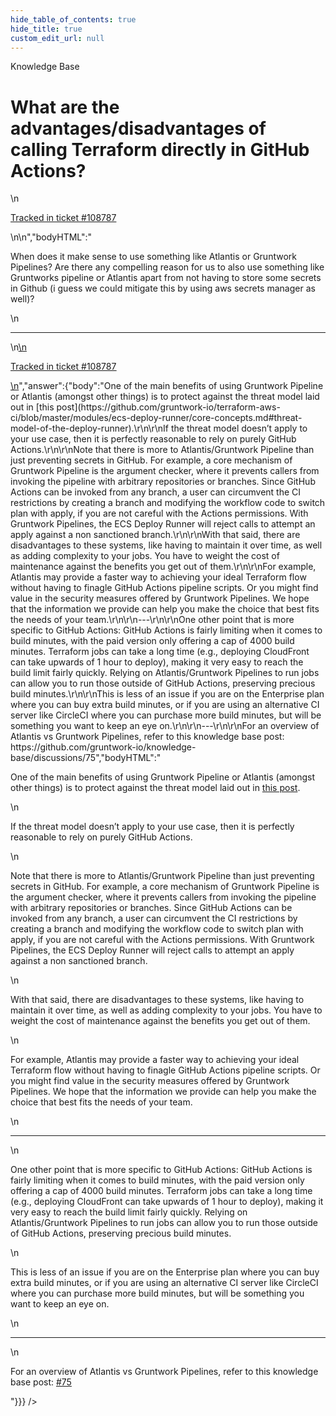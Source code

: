 ```yaml
---
hide_table_of_contents: true
hide_title: true
custom_edit_url: null
---
```



<CenterLayout>
<span className="title">Knowledge Base</span>
<h1>What are the advantages/disadvantages of calling Terraform directly in GitHub Actions?</h1>
<GitHub discussion={{"id":"D_kwDOF8slf84AP02Z","number":471,"author":{"login":"yorinasub17"},"title":"What are the advantages/disadvantages of calling Terraform directly in GitHub Actions?","body":"\nWhen does it make sense to use something like Atlantis or Gruntwork Pipelines? Are there any compelling reason for us to also use something like Gruntworks pipeline or Atlantis apart from not having to store some secrets in Github (i guess we could mitigate this by using aws secrets manager as well)?\n\n---\n\n<ins datetime=\"2022-06-16T01:52:00Z\">\n  <p><a href=\"https://support.gruntwork.io/hc/requests/108787\">Tracked in ticket #108787</a></p>\n</ins>\n","bodyHTML":"<p dir=\"auto\">When does it make sense to use something like Atlantis or Gruntwork Pipelines? Are there any compelling reason for us to also use something like Gruntworks pipeline or Atlantis apart from not having to store some secrets in Github (i guess we could mitigate this by using aws secrets manager as well)?</p>\n<hr>\n<ins datetime=\"2022-06-16T01:52:00Z\">\n  <p dir=\"auto\"><a href=\"https://support.gruntwork.io/hc/requests/108787\" rel=\"nofollow\">Tracked in ticket #108787</a></p>\n</ins>","answer":{"body":"One of the main benefits of using Gruntwork Pipeline or Atlantis (amongst other things) is to protect against the threat model laid out in [this post](https://github.com/gruntwork-io/terraform-aws-ci/blob/master/modules/ecs-deploy-runner/core-concepts.md#threat-model-of-the-deploy-runner).\r\n\r\nIf the threat model doesn’t apply to your use case, then it is perfectly reasonable to rely on purely GitHub Actions.\r\n\r\nNote that there is more to Atlantis/Gruntwork Pipeline than just preventing secrets in GitHub. For example, a core mechanism of Gruntwork Pipeline is the argument checker, where it prevents callers from invoking the pipeline with arbitrary repositories or branches. Since GitHub Actions can be invoked from any branch, a user can circumvent the CI restrictions by creating a branch and modifying the workflow code to switch plan with apply, if you are not careful with the Actions permissions. With Gruntwork Pipelines, the ECS Deploy Runner will reject calls to attempt an apply against a non sanctioned branch.\r\n\r\nWith that said, there are disadvantages to these systems, like having to maintain it over time, as well as adding complexity to your jobs. You have to weight the cost of maintenance against the benefits you get out of them.\r\n\r\nFor example, Atlantis may provide a faster way to achieving your ideal Terraform flow without having to finagle GitHub Actions pipeline scripts. Or you might find value in the security measures offered by Gruntwork Pipelines. We hope that the information we provide can help you make the choice that best fits the needs of your team.\r\n\r\n---\r\n\r\nOne other point that is more specific to GitHub Actions: GitHub Actions is fairly limiting when it comes to build minutes, with the paid version only offering a cap of 4000 build minutes. Terraform jobs can take a long time (e.g., deploying CloudFront can take upwards of 1 hour to deploy), making it very easy to reach the build limit fairly quickly. Relying on Atlantis/Gruntwork Pipelines to run jobs can allow you to run those outside of GitHub Actions, preserving precious build minutes.\r\n\r\nThis is less of an issue if you are on the Enterprise plan where you can buy extra build minutes, or if you are using an alternative CI server like CircleCI where you can purchase more build minutes, but will be something you want to keep an eye on.\r\n\r\n---\r\n\r\nFor an overview of Atlantis vs Gruntwork Pipelines, refer to this knowledge base post: https://github.com/gruntwork-io/knowledge-base/discussions/75","bodyHTML":"<p dir=\"auto\">One of the main benefits of using Gruntwork Pipeline or Atlantis (amongst other things) is to protect against the threat model laid out in <a href=\"https://github.com/gruntwork-io/terraform-aws-ci/blob/master/modules/ecs-deploy-runner/core-concepts.md#threat-model-of-the-deploy-runner\">this post</a>.</p>\n<p dir=\"auto\">If the threat model doesn’t apply to your use case, then it is perfectly reasonable to rely on purely GitHub Actions.</p>\n<p dir=\"auto\">Note that there is more to Atlantis/Gruntwork Pipeline than just preventing secrets in GitHub. For example, a core mechanism of Gruntwork Pipeline is the argument checker, where it prevents callers from invoking the pipeline with arbitrary repositories or branches. Since GitHub Actions can be invoked from any branch, a user can circumvent the CI restrictions by creating a branch and modifying the workflow code to switch plan with apply, if you are not careful with the Actions permissions. With Gruntwork Pipelines, the ECS Deploy Runner will reject calls to attempt an apply against a non sanctioned branch.</p>\n<p dir=\"auto\">With that said, there are disadvantages to these systems, like having to maintain it over time, as well as adding complexity to your jobs. You have to weight the cost of maintenance against the benefits you get out of them.</p>\n<p dir=\"auto\">For example, Atlantis may provide a faster way to achieving your ideal Terraform flow without having to finagle GitHub Actions pipeline scripts. Or you might find value in the security measures offered by Gruntwork Pipelines. We hope that the information we provide can help you make the choice that best fits the needs of your team.</p>\n<hr>\n<p dir=\"auto\">One other point that is more specific to GitHub Actions: GitHub Actions is fairly limiting when it comes to build minutes, with the paid version only offering a cap of 4000 build minutes. Terraform jobs can take a long time (e.g., deploying CloudFront can take upwards of 1 hour to deploy), making it very easy to reach the build limit fairly quickly. Relying on Atlantis/Gruntwork Pipelines to run jobs can allow you to run those outside of GitHub Actions, preserving precious build minutes.</p>\n<p dir=\"auto\">This is less of an issue if you are on the Enterprise plan where you can buy extra build minutes, or if you are using an alternative CI server like CircleCI where you can purchase more build minutes, but will be something you want to keep an eye on.</p>\n<hr>\n<p dir=\"auto\">For an overview of Atlantis vs Gruntwork Pipelines, refer to this knowledge base post: <a class=\"issue-link js-issue-link\" data-error-text=\"Failed to load title\" data-id=\"3725969\" data-permission-text=\"Title is private\" data-url=\"https://github.com/gruntwork-io/knowledge-base/discussions/75\" data-hovercard-type=\"discussion\" data-hovercard-url=\"/gruntwork-io/knowledge-base/discussions/75/hovercard\" href=\"https://github.com/gruntwork-io/knowledge-base/discussions/75\">#75</a></p>"}}} />

</CenterLayout>
  

<!-- ##DOCS-SOURCER-START
{
  "sourcePlugin": "github-discussions",
  "hash": "f100583c23fec8a273f9dc38ae940248"
}
##DOCS-SOURCER-END -->
